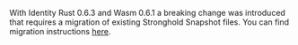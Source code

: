 With Identity Rust 0.6.3 and Wasm 0.6.1 a breaking change was introduced that requires a migration of existing Stronghold Snapshot files. You can find migration instructions [here](/identity.rs/tutorials/migrate-stronghold/).
